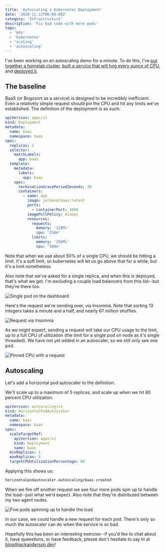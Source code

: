 ```yaml
---
title: 'Autoscaling a Kubernetes Deployment'
date: '2020-11-22T00:00:00Z'
category: 'Infrastructure'
description: 'Fix bad code with more pods'
tags:
  - 'k8s'
  - 'kubernetes'
  - 'scaling'
  - 'autoscaling'
---
```


I've been working on an autoscaling demo for a minute. To do this, I've [put together a homelab cluster](/homelab-k3s-cluster), [built a service that will hog every ounce of CPU](/anti-optimizing), and [deployed it](/multiarchitecture-docker).

## The baseline

BaaS (or Bogosort as a service) is designed to be incredibly inefficient. Even a relatively simple request should pin the CPU and hit any limits we've established.
The definition of the deployment is as such:

```yaml
apiVersion: apps/v1
kind: Deployment
metadata:
  name: baas
  namespace: baas
spec:
  replicas: 1
  selector:
    matchLabels:
      app: baas
  template:
    metadata:
      labels:
        app: baas
    spec:
      terminationGracePeriodSeconds: 30
      containers:
        - name: app
          image: jelkand/baas:latest
          ports:
            - containerPort: 3000
          imagePullPolicy: Always
          resources:
            requests:
              memory: '128Mi'
              cpu: '250m'
            limits:
              memory: '256Mi'
              cpu: '500m'
```

Note that when we use about 50% of a single CPU, we should be hitting a limit. It's a soft limit, so kubernetes will let us go above that for a while, but it's a limit nonetheless.

Also note that we've asked for a single replica, and when this is deployed, that's what we get. I'm excluding a couple load balancers from this list--but they're there too.

![Single pod on the dashboard](./single-pod-baas.png)

Here's the request we're sending over, via Insomnia. Note that sorting 13 integers takes a minute and a half, and nearly 67 million shuffles.

![Request via Insomnia](./insomnia-request.png)

As we might expect, sending a request will take our CPU usage to the limit, up to a full CPU of utilization (the limit for a single pod on node as it's single threaded).
We have not yet added in an autoscaler, so we still only see one pod.

![Pinned CPU with a request](./pinned-cpu.png)

## Autoscaling

Let's add a horizontal pod autoscaler to the definition.

We'll scale up to a maximum of 5 replicas, and scale up when we hit 80 percent CPU utilization.

```yaml
apiVersion: autoscaling/v1
kind: HorizontalPodAutoscaler
metadata:
  name: baas
  namespace: baas
spec:
  scaleTargetRef:
    apiVersion: apps/v1
    kind: Deployment
    name: baas
  minReplicas: 1
  maxReplicas: 5
  targetCPUUtilizationPercentage: 80
```

Applying this shows us:

```bash
horizontalpodautoscaler.autoscaling/baas created
```

When we fire off another request we see four more pods spin up to handle the load--just what we'd expect. Also note that they're distributed between my two agent nodes.

![Five pods spinning up to handle the load](./replicas.png)

In our case, we could handle a new request for each pod. There's only so much the autoscaler can do when the service is so bad.

Hopefully this has been an interesting exercise--if you'd like to chat about it, have queestions, or have feedback, please don't hesitate to say hi at blog@jackanderson.dev!
